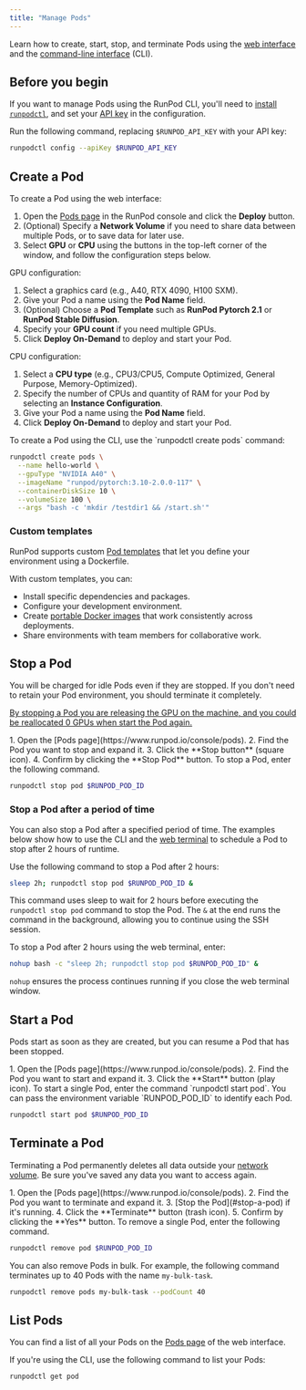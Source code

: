 ```yaml
---
title: "Manage Pods"
---
```


Learn how to create, start, stop, and terminate Pods using the [web interface](https://www.runpod.io/console/pods) and the [command-line interface](/runpodctl/overview) (CLI).

## Before you begin

If you want to manage Pods using the RunPod CLI, you'll need to [install `runpodctl`](/runpodctl/install-runpodctl), and set your [API key](/get-started/api-keys) in the configuration.

Run the following command, replacing `$RUNPOD_API_KEY` with your API key:

```sh
runpodctl config --apiKey $RUNPOD_API_KEY
```

## Create a Pod

<Tabs>
<Tab title="Web">
To create a Pod using the web interface:

1. Open the [Pods page](https://www.runpod.io/console/pods) in the RunPod console and click the **Deploy** button.
2. (Optional) Specify a **Network Volume** if you need to share data between multiple Pods, or to save data for later use.
3. Select **GPU** or **CPU** using the buttons in the top-left corner of the window, and follow the configuration steps below.

GPU configuration:

1. Select a graphics card (e.g., A40, RTX 4090, H100 SXM).
2. Give your Pod a name using the **Pod Name** field.
3. (Optional) Choose a **Pod Template** such as **RunPod Pytorch 2.1** or **RunPod Stable Diffusion**.
4. Specify your **GPU count** if you need multiple GPUs.
5. Click **Deploy On-Demand** to deploy and start your Pod.

CPU configuration:

1. Select a **CPU type** (e.g., CPU3/CPU5, Compute Optimized, General Purpose, Memory-Optimized).
2. Specify the number of CPUs and quantity of RAM for your Pod by selecting an **Instance Configuration**.
3. Give your Pod a name using the **Pod Name** field.
4. Click **Deploy On-Demand** to deploy and start your Pod.

</Tab>

<Tab title="Command line">
To create a Pod using the CLI, use the `runpodctl create pods` command:

```sh
runpodctl create pods \
  --name hello-world \
  --gpuType "NVIDIA A40" \
  --imageName "runpod/pytorch:3.10-2.0.0-117" \
  --containerDiskSize 10 \
  --volumeSize 100 \
  --args "bash -c 'mkdir /testdir1 && /start.sh'"
```

</Tab>

</Tabs>

### Custom templates

RunPod supports custom [Pod templates](/pods/templates/overview) that let you define your environment using a Dockerfile.

With custom templates, you can:

* Install specific dependencies and packages.
* Configure your development environment.
* Create [portable Docker images](/tutorials/introduction/containers/overview) that work consistently across deployments.
* Share environments with team members for collaborative work.

## Stop a Pod

<Warning>

You will be charged for idle Pods even if they are stopped. If you don't need to retain your Pod environment, you should terminate it completely.

[By stopping a Pod you are releasing the GPU on the machine, and you could be reallocated 0 GPUs when start the Pod again.](/references/faq#why-do-i-have-zero-gpus-assigned-to-my-pod%3F)

</Warning>

<Tabs>
<Tab title="Web">
1. Open the [Pods page](https://www.runpod.io/console/pods).
2. Find the Pod you want to stop and expand it.
3. Click the **Stop button** (square icon).
4. Confirm by clicking the **Stop Pod** button.

</Tab>

<Tab title="Command line">
To stop a Pod, enter the following command.

```sh
runpodctl stop pod $RUNPOD_POD_ID
```

</Tab>

</Tabs>

### Stop a Pod after a period of time

You can also stop a Pod after a specified period of time. The examples below show how to use the CLI and the [web terminal](/pods/connect-to-a-pod#web-terminal) to schedule a Pod to stop after 2 hours of runtime.

<Tabs>
<Tab title="Command line">
Use the following command to stop a Pod after 2 hours:

```sh
sleep 2h; runpodctl stop pod $RUNPOD_POD_ID &
```

This command uses sleep to wait for 2 hours before executing the `runpodctl stop pod` command to stop the Pod. The `&` at the end runs the command in the background, allowing you to continue using the SSH session.

</Tab>

<Tab title="Web terminal">
To stop a Pod after 2 hours using the web terminal, enter:

```sh
nohup bash -c "sleep 2h; runpodctl stop pod $RUNPOD_POD_ID" &
```

`nohup` ensures the process continues running if you close the web terminal window.

</Tab>

</Tabs>

## Start a Pod

Pods start as soon as they are created, but you can resume a Pod that has been stopped.

<Tabs>
<Tab title="Web">
1. Open the [Pods page](https://www.runpod.io/console/pods).
2. Find the Pod you want to start and expand it.
3. Click the **Start** button (play icon).

</Tab>

<Tab title="Command line">
To start a single Pod, enter the command `runpodctl start pod`. You can pass the environment variable `RUNPOD_POD_ID` to identify each Pod.

```sh
runpodctl start pod $RUNPOD_POD_ID
```

</Tab>

</Tabs>

## Terminate a Pod

<Warning>

Terminating a Pod permanently deletes all data outside your [network volume](/pods/storage/create-network-volumes). Be sure you've saved any data you want to access again.

</Warning>

<Tabs>
<Tab title="Web">
1. Open the [Pods page](https://www.runpod.io/console/pods).
2. Find the Pod you want to terminate and expand it.
3. [Stop the Pod](#stop-a-pod) if it's running.
4. Click the **Terminate** button (trash icon).
5. Confirm by clicking the **Yes** button.

</Tab>

<Tab title="Command line">
To remove a single Pod, enter the following command.

```sh
runpodctl remove pod $RUNPOD_POD_ID
```

You can also remove Pods in bulk. For example, the following command terminates up to 40 Pods with the name `my-bulk-task`.

```sh
runpodctl remove pods my-bulk-task --podCount 40
```

</Tab>

</Tabs>

## List Pods

You can find a list of all your Pods on the [Pods page](https://www.runpod.io/console/pods) of the web interface.

If you're using the CLI, use the following command to list your Pods:

```sh
runpodctl get pod
```
